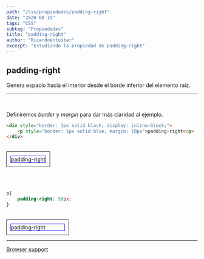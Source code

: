 ```yaml
---
path: "/css/propiedades/padding-right"
date: "2020-08-19"
tags: "CSS"
subtag: "Propiedades"
title: "padding-right"
author: "Ricardoentuiter"
excerpt: "Estudiando la propiedad de padding-right"
---
```


## padding-right
Genera espacio hacia el interior desde el borde inferior del elemento raíz.

---
<br/>


Definiremos *border* y *margin* para dar más claridad al ejemplo.

```html
<div style="border: 1px solid black; display: inline-block;">
    <p style="border: 1px solid blue; margin: 10px">padding-right</p>
</div>
```
<br/>

<div style="border: 1px solid black; display: inline-block;">
    <p style="border: 1px solid blue; margin: 10px">padding-right</p>
</div>

<br/><br/>


```css
p{
    padding-right: 50px;
}
```
<br/>

<div style="border: 1px solid black; display: inline-block;">
    <p style="border: 1px solid blue; margin: 10px; padding-right: 50px">padding-right</p>
</div>

<br/>

---

[Browser support](https://caniuse.com/#search=padding-right)
